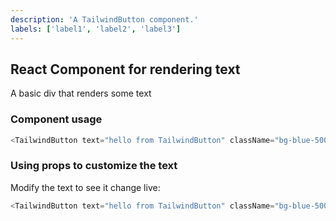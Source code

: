 ```yaml
---
description: 'A TailwindButton component.'
labels: ['label1', 'label2', 'label3']
---
```



## React Component for rendering text

A basic div that renders some text

### Component usage
```js
<TailwindButton text="hello from TailwindButton" className="bg-blue-500 hover:bg-blue-700 text-white font-bold py-2 px-4 rounded"/>
```

### Using props to customize the text

Modify the text to see it change live:
```js live
<TailwindButton text="hello from TailwindButton" className="bg-blue-500 hover:bg-blue-700 text-white font-bold py-2 px-4 rounded"/>
```

